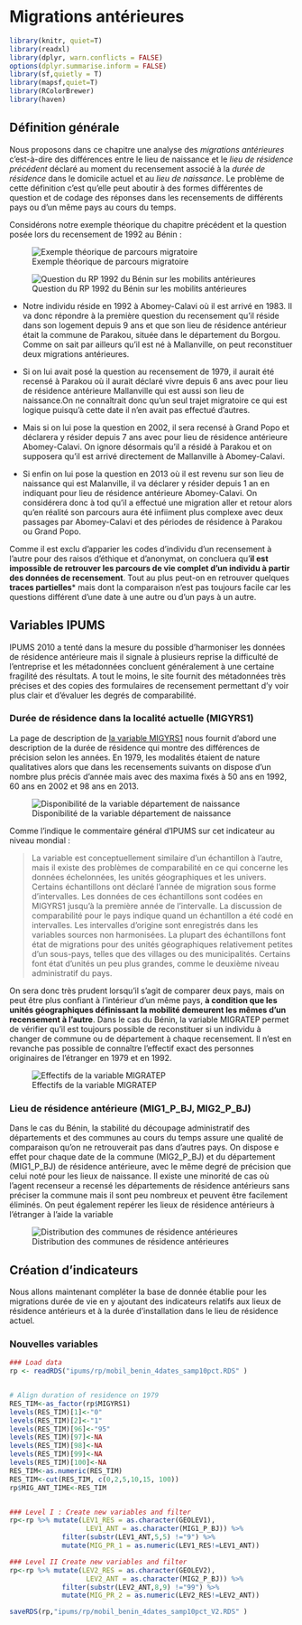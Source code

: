 # Migrations antérieures {#sec-9}

```r
library(knitr, quiet=T)
library(readxl)
library(dplyr, warn.conflicts = FALSE)
options(dplyr.summarise.inform = FALSE)
library(sf,quietly = T)
library(mapsf,quiet=T)
library(RColorBrewer)
library(haven)
```

## Définition générale

Nous proposons dans ce chapitre une analyse des *migrations antérieures* c'est-à-dire des différences entre le lieu de naissance et le *lieu de résidence précédent* déclaré au moment du recensement associé à la *durée de résidence* dans le domicile actuel et au *lieu de naissance*. Le problème de cette définition c'est qu'elle peut aboutir à des formes différentes de question et de codage des réponses dans les recensements de différents pays ou d'un même pays au cours du temps.

Considérons notre exemple théorique du chapitre précédent et la question posée lors du recensement de 1992 au Bénin :

![Exemple théorique de parcours migratoire](img/mobil001.png){heigth="50%"}

![Question du RP 1992 du Bénin sur les mobilits antérieures](img/mobil92.png){heigth="50%"}

-   Notre individu réside en 1992 à Abomey-Calavi où il est arrivé en 1983. Il va donc répondre à la première question du recensement qu'il réside dans son logement depuis 9 ans et que son lieu de résidence antérieur était la commune de Parakou, située dans le département du Borgou. Comme on sait par ailleurs qu'il est né à Mallanville, on peut reconstituer deux migrations antérieures.

-   Si on lui avait posé la question au recensement de 1979, il aurait été recensé à Parakou où il aurait déclaré vivre depuis 6 ans avec pour lieu de résidence antérieure Mallanville qui est aussi son lieu de naissance.On ne connaîtrait donc qu'un seul trajet migratoire ce qui est logique puisqu'à cette date il n'en avait pas effectué d'autres.

-   Mais si on lui pose la question en 2002, il sera recensé à Grand Popo et déclarera y résider depuis 7 ans avec pour lieu de résidence antérieure Abomey-Calavi. On ignore désormais qu'il a résidé à Parakou et on supposera qu'il est arrivé directement de Mallanville à Abomey-Calavi.

-   Si enfin on lui pose la question en 2013 où il est revenu sur son lieu de naissance qui est Malanville, il va déclarer y résider depuis 1 an en indiquant pour lieu de résidence antérieure Abomey-Calavi. On considérera donc à tod qu'il a effectué une migration aller et retour alors qu'en réalité son parcours aura été infiiment plus complexe avec deux passages par Abomey-Calavi et des périodes de résidence à Parakou ou Grand Popo.

Comme il est exclu d'apparier les codes d'individu d'un recensement à l'autre pour des raisos d'éthique et d'anonymat, on concluera qu'**il est impossible de retrouver les parcours de vie complet d'un individu à partir des données de recensement**. Tout au plus peut-on en retrouver quelques **traces partielles**\* mais dont la comparaison n'est pas toujours facile car les questions différent d'une date à une autre ou d'un pays à un autre.

## Variables IPUMS

IPUMS 2010 a tenté dans la mesure du possible d'harmoniser les données de résidence antérieure mais il signale à plusieurs reprise la difficulté de l'entreprise et les métadonnées concluent généralement à une certaine fragilité des résultats. A tout le moins, le site fournit des métadonnées très précises et des copies des formulaires de recensement permettant d'y voir plus clair et d'évaluer les degrés de comparabilité.

### Durée de résidence dans la localité actuelle (MIGYRS1)

La page de description de [la variable MIGYRS1](https://international.ipums.org/international-action/variables/BPLBJ1#codes_section) nous fournit d'abord une description de la durée de résidence qui montre des différences de précision selon les années. En 1979, les modalités étaient de nature qualitatives alors que dans les recensements suivants on dispose d'un nombre plus précis d'année mais avec des maxima fixés à 50 ans en 1992, 60 ans en 2002 et 98 ans en 2013.

![Disponibilité de la variable département de naissance](img/mobil005.png)

Comme l'indique le commentaire général d'IPUMS sur cet indicateur au niveau mondial :

> La variable est conceptuellement similaire d'un échantillon à l'autre, mais il existe des problèmes de comparabilité en ce qui concerne les données échelonnées, les unités géographiques et les univers. Certains échantillons ont déclaré l'année de migration sous forme d'intervalles. Les données de ces échantillons sont codées en MIGYRS1 jusqu'à la première année de l'intervalle. La discussion de comparabilité pour le pays indique quand un échantillon a été codé en intervalles. Les intervalles d'origine sont enregistrés dans les variables sources non harmonisées. La plupart des échantillons font état de migrations pour des unités géographiques relativement petites d'un sous-pays, telles que des villages ou des municipalités. Certains font état d'unités un peu plus grandes, comme le deuxième niveau administratif du pays.

On sera donc très prudent lorsqu'il s'agit de comparer deux pays, mais on peut être plus confiant à l'intérieur d'un même pays, **à condition que les unités géographiques définissant la mobilité demeurent les mêmes d'un recensement à l'autre**. Dans le cas du Bénin, la variable MIGRATEP permet de vérifier qu'il est toujours possible de reconstituer si un individu à changer de commune ou de département à chaque recensement. Il n'est en revanche pas possible de connaître l'effectif exact des personnes originaires de l'étranger en 1979 et en 1992.

![Effectifs de la variable MIGRATEP](img/mobil007.png)

### Lieu de résidence antérieure (MIG1_P\_BJ, MIG2_P\_BJ)

Dans le cas du Bénin, la stabilité du découpage administratif des départements et des communes au cours du temps assure une qualité de comparaison qu'on ne retrouverait pas dans d'autres pays. On dispose e effet pour chaque date de la commune (MIG2_P\_BJ) et du département (MIG1_P\_BJ) de résidence antérieure, avec le même degré de précision que celui noté pour les lieux de naissance. Il existe une minorité de cas où l'agent recenseur a recensé les départements de résidence antérieurs sans préciser la commune mais il sont peu nombreux et peuvent être facilement éliminés. On peut également repérer les lieux de résidence antérieurs à l'étranger à l'aide la variable

![Distribution des communes de résidence antérieures](img/mobil006.png)

## Création d'indicateurs

Nous allons maintenant compléter la base de donnée établie pour les migrations durée de vie en y ajoutant des indicateurs relatifs aux lieux de résidence antérieurs et à la durée d'installation dans le lieu de résidence actuel.

### Nouvelles variables

```r
### Load data
rp <- readRDS("ipums/rp/mobil_benin_4dates_samp10pct.RDS" )


# Align duration of residence on 1979
RES_TIM<-as_factor(rp$MIGYRS1)
levels(RES_TIM)[1]<-"0"
levels(RES_TIM)[2]<-"1"
levels(RES_TIM)[96]<-"95"
levels(RES_TIM)[97]<-NA
levels(RES_TIM)[98]<-NA
levels(RES_TIM)[99]<-NA
levels(RES_TIM)[100]<-NA
RES_TIM<-as.numeric(RES_TIM)
RES_TIM<-cut(RES_TIM, c(0,2,5,10,15, 100))
rp$MIG_ANT_TIME<-RES_TIM


### Level I : Create new variables and filter 
rp<-rp %>% mutate(LEV1_RES = as.character(GEOLEV1),
                   LEV1_ANT = as.character(MIG1_P_BJ)) %>%
             filter(substr(LEV1_ANT,5,5) !="9") %>%
             mutate(MIG_PR_1 = as.numeric(LEV1_RES!=LEV1_ANT))

### Level II Create new variables and filter 
rp<-rp %>% mutate(LEV2_RES = as.character(GEOLEV2),
                   LEV2_ANT = as.character(MIG2_P_BJ)) %>%
             filter(substr(LEV2_ANT,8,9) !="99") %>%
             mutate(MIG_PR_2 = as.numeric(LEV2_RES!=LEV2_ANT))

saveRDS(rp,"ipums/rp/mobil_benin_4dates_samp10pct_V2.RDS" )
        
```

